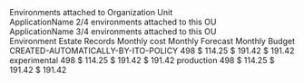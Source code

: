 
<Meta title="Pages/OU Details" />

<Canvas>
  <Story name="default">
    <Box spacing={"spacing02"} style={{ maxWidth: "1440px" }}>
      <Text weight="medium">Environments attached to Organization Unit</Text>
      <Box boxStyle="lightGrey" spacing="spacing02">
        <Row>
          <Col>
            <FlexContainer>
              <SVGIcon name="chevronRight" />
              <div>
                <Text
                  size="lg"
                  weight="medium"
                  tag="div"
                  mb={theme.spacing.spacing01}
                  ml={theme.spacing.spacing04}
                >
                  ApplicationName
                </Text>
                <FlexContainer>
                  <Text size="sm" tag="span" ml={theme.spacing.spacing04}>
                    2/4 environments attached to this OU
                  </Text>
                </FlexContainer>
              </div>
            </FlexContainer>
          </Col>
        </Row>
      </Box>
      <Box boxStyle="lightGrey">
        <Row>
          <Col>
            <FlexContainer>
              <SVGIcon name="chevronDown" />
              <div>
                <Text
                  size="lg"
                  weight="medium"
                  tag="div"
                  mb={theme.spacing.spacing01}
                  ml={theme.spacing.spacing04}
                >
                  ApplicationName
                </Text>
                <FlexContainer>
                  <Text size="sm" tag="span" ml={theme.spacing.spacing04}>
                    3/4 environments attached to this OU
                  </Text>
                </FlexContainer>
              </div>
            </FlexContainer>
          </Col>
        </Row>
        <Row>
          <Col>
            <Spacer height="1rem" />
            <Table small>
              <Table.thead>
                <Table.tr>
                  <Table.th width="50%">Environment</Table.th>
                  <Table.th>Estate Records</Table.th>
                  <Table.th>Monthly cost</Table.th>
                  <Table.th>Monthly Forecast</Table.th>
                  <Table.th>Monthly Budget</Table.th>
                </Table.tr>
              </Table.thead>
              <Table.tbody>
                <Table.tr>
                  <Table.td>CREATED-AUTOMATICALLY-BY-ITO-POLICY</Table.td>
                  <Table.td>498</Table.td>
                  <Table.td hasLeftBorder>$ 114.25</Table.td>
                  <Table.td hasLeftBorder>$ 191.42</Table.td>
                  <Table.td hasLeftBorder>$ 191.42</Table.td>
                </Table.tr>
                <Table.tr>
                  <Table.td>experimental</Table.td>
                  <Table.td>498</Table.td>
                  <Table.td hasLeftBorder>$ 114.25</Table.td>
                  <Table.td hasLeftBorder>$ 191.42</Table.td>
                  <Table.td hasLeftBorder>$ 191.42</Table.td>
                </Table.tr>
                <Table.tr>
                  <Table.td>production</Table.td>
                  <Table.td>498</Table.td>
                  <Table.td hasLeftBorder>$ 114.25</Table.td>
                  <Table.td hasLeftBorder>$ 191.42</Table.td>
                  <Table.td hasLeftBorder>$ 191.42</Table.td>
                </Table.tr>
              </Table.tbody>
            </Table>
          </Col>
        </Row>
      </Box>
    </Box>
  </Story>
</Canvas>
